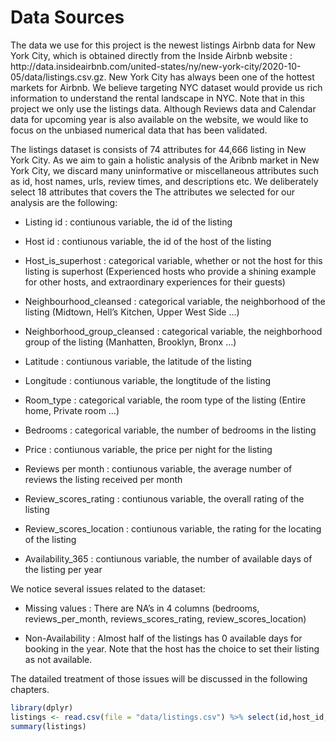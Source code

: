 # Data Sources

The data we use for this project is the newest listings Airbnb data for New York City, which is obtained directly from the Inside Airbnb website : http://data.insideairbnb.com/united-states/ny/new-york-city/2020-10-05/data/listings.csv.gz. New York City has always been one of the hottest markets for Airbnb. We believe targeting NYC dataset would provide us rich information to understand the rental landscape in NYC. Note that in this project we only use the listings data. Although Reviews data and Calendar data for upcoming year is also available on the website, we would like to focus on the unbiased numerical data that has been validated. 


The listings dataset is consists of 74 attributes for 44,666 listing in New York City. As we aim to gain a holistic analysis of the Aribnb market in New York City, we discard many uninformative or miscellaneous attributes such as id, host names, urls, review times, and descriptions etc. We deliberately select 18 attributes that covers the The attributes we selected for our analysis are the following: 

*   Listing id : contiunous variable, the id of the listing

*   Host id : contiunous variable, the id of the host of the listing

*   Host_is_superhost : categorical variable, whether or not the host for this listing is superhost (Experienced hosts who provide a shining example for other hosts, and extraordinary experiences for their guests)

*   Neighbourhood_cleansed : categorical variable, the neighborhood of the listing (Midtown, Hell's Kitchen, Upper West Side ...)

*   Neighborhood_group_cleansed : categorical variable, the neighborhood group of the listing (Manhatten, Brooklyn, Bronx ...)

*   Latitude : contiunous variable, the latitude of the listing

*   Longitude : contiunous variable, the longtitude of the listing

*   Room_type : categorical variable, the room type of the listing (Entire home, Private room ...)

*   Bedrooms : categorical variable, the number of bedrooms in the listing

*   Price : contiunous variable, the price per night for the listing

*   Reviews per month : contiunous variable, the average number of reviews the listing received per month

*   Review_scores_rating : contiunous variable, the overall rating of the listing

*   Review_scores_location : contiunous variable, the rating for the locating of the listing

*   Availability_365 : contiunous variable, the number of available days of the listing per year


We notice several issues related to the dataset:

* Missing values : There are NA's in 4 columns (bedrooms, reviews_per_month, reviews_scores_rating, review_scores_location)

* Non-Availability : Almost half of the listings has 0 available days for booking in the year. Note that the host has the choice to set their listing as not available. 

The datailed treatment of those issues will be discussed in the following chapters. 





```r
library(dplyr)
listings <- read.csv(file = "data/listings.csv") %>% select(id,host_id, host_is_superhost, neighbourhood_cleansed, neighbourhood_group_cleansed, latitude, longitude, room_type, bedrooms, price, reviews_per_month, review_scores_rating, review_scores_location, availability_365)
summary(listings)
```
